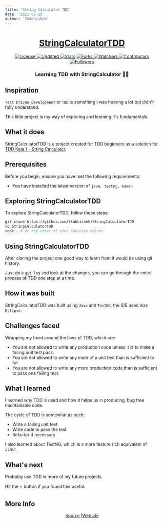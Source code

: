 ```yaml
---
title: 'String Calculator TDD'
date: '2021-07-15'
author: '2KAbhishek'
---
```


<div align = "center">

<h1>
    <a href='https://2kabhishek.github.io/StringCalculatorTDD'>
        StringCalculatorTDD
    </a>
</h1>

<a href="https://github.com/2KAbhishek/StringCalculatorTDD/blob/master/LICENSE">
<img alt="License" src="https://img.shields.io/github/license/2kabhishek/StringCalculatorTDD?style=plastic&color=white&label=License"> </a>

<a href="https://github.com/2KAbhishek/StringCalculatorTDD/pulse">
<img alt="Updated" src="https://img.shields.io/github/last-commit/2kabhishek/StringCalculatorTDD?style=plastic&color=e30724&label=Updated"> </a>

<a href="https://github.com/2KAbhishek/StringCalculatorTDD/stargazers">
<img alt="Stars" src="https://img.shields.io/github/stars/2kabhishek/StringCalculatorTDD?style=plastic&color=00d451&label=Stars"></a>

<a href="https://github.com/2KAbhishek/StringCalculatorTDD/network/members">
<img alt="Forks" src="https://img.shields.io/github/forks/2kabhishek/StringCalculatorTDD?style=plastic&color=1688f0&label=Forks"> </a>

<a href="https://github.com/2KAbhishek/StringCalculatorTDD/watchers">
<img alt="Watchers" src="https://img.shields.io/github/watchers/2kabhishek/StringCalculatorTDD?style=plastic&color=ff5500&label=Watchers"> </a>

<a href="https://github.com/2KAbhishek/StringCalculatorTDD/graphs/contributors">
<img alt="Contributors" src="https://img.shields.io/github/contributors/2kabhishek/StringCalculatorTDD?style=plastic&color=f0f&label=Contributors"> </a>

<a href="https://github.com/2KAbhishek?tab=followers">
<img alt="Followers" src="https://img.shields.io/github/followers/2kabhishek?color=222&style=plastic&label=Followers"> </a>

<h3>Learning TDD with StringCalculator 🧪🧮</h3>

</div>

## Inspiration

`Test Driven Development` or `TDD` is something I was hearing a lot but didn't fully understand.

This little project is my way of exploring and learning it's fundamentals.

## What it does

StringCalculatorTDD is a project created for TDD beginners as a solution for [TDD Kata 1 - String Calculator](https://osherove.com/tdd-kata-1).

## Prerequisites

Before you begin, ensure you have met the following requirements:

-   You have installed the latest version of `java, testng, maven`

## Exploring StringCalculatorTDD

To explore StringCalculatorTDD, follow these steps:

```bash
git clone https://github.com/2kabhishek/StringCalculatorTDD
cd StringCalculatorTDD
code . # Or any other of your favorite editor
```

## Using StringCalculatorTDD

After cloning the project one good way to learn from it would be using git history.

Just do a `git log` and look at the changes, you can go through the entire process of TDD one step at a time.

## How it was built

StringCalculatorTDD was built using `Java` and `TestNG`, the IDE used was `Eclipse`.

## Challenges faced

Wrapping my head around the laws of TDD, which are:

-   You are not allowed to write any production code unless it is to make a failing unit test pass.
-   You are not allowed to write any more of a unit test than is sufficient to fail.
-   You are not allowed to write any more production code than is sufficient to pass one failing test.

## What I learned

I learned why TDD is used and how it helps us in producing, bug free maintainable code.

The cycle of TDD is somewhat as such:

-   Write a failing unit test
-   Write code to pass the test
-   Refactor if necessary

I also learned about TestNG, which is a more feature rich equivalent of JUnit.

## What's next

Probably use TDD in more of my future projects.

Hit the :star: button if you found this useful.

## More Info

<div align="center">

<a href='https://github.com/2KAbhishek/StringCalculatorTDD'>Source</a> |<a href='https://2kabhishek.github.io/StringCalculatorTDD'>Website</a>

</div>
